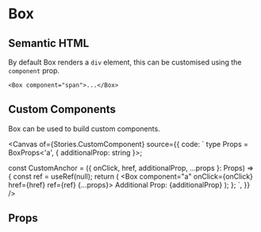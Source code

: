 
<Meta of={Stories} />

# Box

<Description/>

## Semantic HTML

By default Box renders a `div` element, this can be customised using the
`component` prop.

```tsx dark
<Box component="span">...</Box>
```

## Custom Components

Box can be used to build custom components.

<Canvas
  of={Stories.CustomComponent}
  source={{
    code: `
type Props = BoxProps<'a', { additionalProp: string }>;

const CustomAnchor = ({ onClick, href, additionalProp, ...props }: Props) => {
  const ref = useRef<HTMLButtonElement>(null);
  return (
    <Box component="a" onClick={onClick} href={href} ref={ref} {...props}>
      Additional Prop: {additionalProp}
    </Box>
  );
};
`,
  }}
/>

## Props

<ArgTypes of={Stories} />
